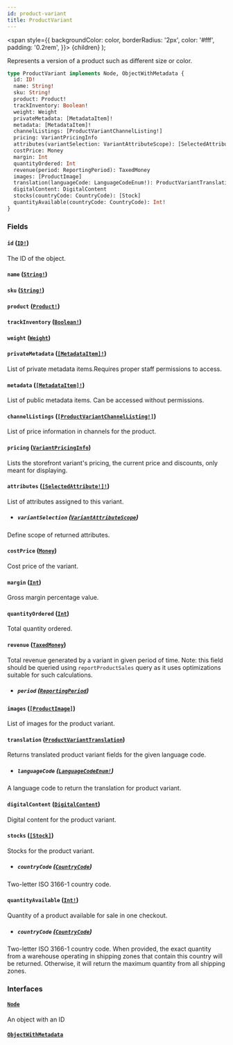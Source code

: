 ```yaml
---
id: product-variant
title: ProductVariant
---
```


<span
style={{
      backgroundColor: color,
      borderRadius: '2px',
      color: '#fff',
      padding: '0.2rem',
    }}>
{children}
</span>
);

Represents a version of a product such as different size or color.

```graphql
type ProductVariant implements Node, ObjectWithMetadata {
  id: ID!
  name: String!
  sku: String!
  product: Product!
  trackInventory: Boolean!
  weight: Weight
  privateMetadata: [MetadataItem]!
  metadata: [MetadataItem]!
  channelListings: [ProductVariantChannelListing!]
  pricing: VariantPricingInfo
  attributes(variantSelection: VariantAttributeScope): [SelectedAttribute!]!
  costPrice: Money
  margin: Int
  quantityOrdered: Int
  revenue(period: ReportingPeriod): TaxedMoney
  images: [ProductImage]
  translation(languageCode: LanguageCodeEnum!): ProductVariantTranslation
  digitalContent: DigitalContent
  stocks(countryCode: CountryCode): [Stock]
  quantityAvailable(countryCode: CountryCode): Int!
}
```

### Fields

#### `id` ([`ID!`](/api-reference/scalars/id.mdx))

The ID of the object.

#### `name` ([`String!`](/api-reference/scalars/string.mdx))

#### `sku` ([`String!`](/api-reference/scalars/string.mdx))

#### `product` ([`Product!`](/api-reference/objects/product.mdx))

#### `trackInventory` ([`Boolean!`](/api-reference/scalars/boolean.mdx))

#### `weight` ([`Weight`](/api-reference/objects/weight.mdx))

#### `privateMetadata` ([`[MetadataItem]!`](/api-reference/objects/metadata-item.mdx))

List of private metadata items.Requires proper staff permissions to access.

#### `metadata` ([`[MetadataItem]!`](/api-reference/objects/metadata-item.mdx))

List of public metadata items. Can be accessed without permissions.

#### `channelListings` ([`[ProductVariantChannelListing!]`](/api-reference/objects/product-variant-channel-listing.mdx))

List of price information in channels for the product.

#### `pricing` ([`VariantPricingInfo`](/api-reference/objects/variant-pricing-info.mdx))

Lists the storefront variant's pricing, the current price and discounts, only meant for displaying.

#### `attributes` ([`[SelectedAttribute!]!`](/api-reference/objects/selected-attribute.mdx))

List of attributes assigned to this variant.

- ##### `variantSelection` ([`VariantAttributeScope`](/api-reference/enums/variant-attribute-scope.mdx))

Define scope of returned attributes.

#### `costPrice` ([`Money`](/api-reference/objects/money.mdx))

Cost price of the variant.

#### `margin` ([`Int`](/api-reference/scalars/int.mdx))

Gross margin percentage value.

#### `quantityOrdered` ([`Int`](/api-reference/scalars/int.mdx))

Total quantity ordered.

#### `revenue` ([`TaxedMoney`](/api-reference/objects/taxed-money.mdx))

Total revenue generated by a variant in given period of time. Note: this field should be queried using `reportProductSales` query as it uses optimizations suitable for such calculations.

- ##### `period` ([`ReportingPeriod`](/api-reference/enums/reporting-period.mdx))

#### `images` ([`[ProductImage]`](/api-reference/objects/product-image.mdx))

List of images for the product variant.

#### `translation` ([`ProductVariantTranslation`](/api-reference/objects/product-variant-translation.mdx))

Returns translated product variant fields for the given language code.

- ##### `languageCode` ([`LanguageCodeEnum!`](/api-reference/enums/language-code-enum.mdx))

A language code to return the translation for product variant.

#### `digitalContent` ([`DigitalContent`](/api-reference/objects/digital-content.mdx))

Digital content for the product variant.

#### `stocks` ([`[Stock]`](/api-reference/objects/stock.mdx))

Stocks for the product variant.

- ##### `countryCode` ([`CountryCode`](/api-reference/enums/country-code.mdx))

Two-letter ISO 3166-1 country code.

#### `quantityAvailable` ([`Int!`](/api-reference/scalars/int.mdx))

Quantity of a product available for sale in one checkout.

- ##### `countryCode` ([`CountryCode`](/api-reference/enums/country-code.mdx))

Two-letter ISO 3166-1 country code. When provided, the exact quantity from a warehouse operating in shipping zones that contain this country will be returned. Otherwise, it will return the maximum quantity from all shipping zones.

### Interfaces

#### [`Node`](/api-reference/interfaces/node.mdx)

An object with an ID

#### [`ObjectWithMetadata`](/api-reference/interfaces/object-with-metadata.mdx)
